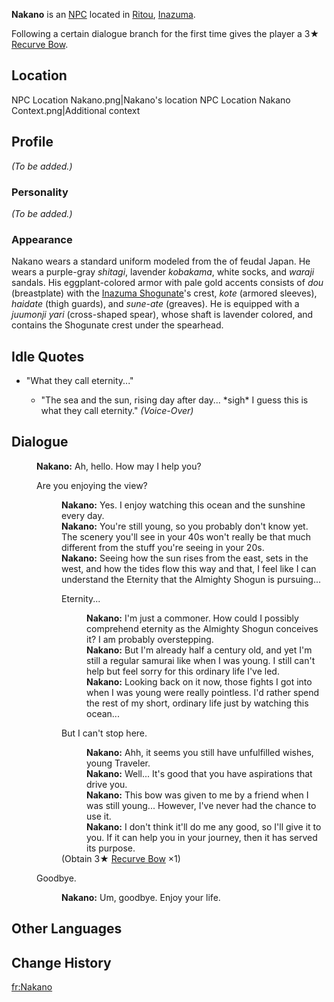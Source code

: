 {{Meta
<!-- Remove this template after adding the missing info -->
|missing_NPC_profile  = yes
}}
{{Character Infobox
|type             = NPC
|image            = NPC Nakano.png
|region           = Inazuma
|affiliation      = Kanjou Commission
|title            = Kanjou Commission Officer
|dialoguereward   = {{card|Recurve Bow|1}}
}}
'''Nakano''' is an [[NPC]] located in [[Ritou]], [[Inazuma]].

Following a certain dialogue branch for the first time gives the player a 3★ [[Recurve Bow]].

==Location==
<gallery hideaddbutton="true" captionalign="center">
NPC Location Nakano.png|Nakano's location
NPC Location Nakano Context.png|Additional context
</gallery>

==Profile==
<!-- detailed story/lore information goes here -->
''(To be added.)''

===Personality===
''(To be added.)''

===Appearance===
Nakano wears a standard uniform modeled from the {{Lang|''ashigaru''|ja=足軽}} of feudal Japan. He wears a purple-gray ''shitagi'', lavender ''kobakama'', white socks, and ''waraji'' sandals. His eggplant-colored armor with pale gold accents consists of ''dou'' (breastplate) with the [[Inazuma Shogunate]]'s crest, ''kote'' (armored sleeves), ''haidate'' (thigh guards), and ''sune-ate'' (greaves). He is equipped with a ''juumonji yari'' (cross-shaped spear), whose shaft is lavender colored, and contains the Shogunate crest under the spearhead.

==Idle Quotes==
*"What they call eternity..."
**{{A|VO Nakano 01.ogg}} "The sea and the sun, rising day after day... *sigh* I guess this is what they call eternity." ''(Voice-Over)''

==Dialogue==
{{Dialogue start}}
:'''Nakano:''' Ah, hello. How may I help you?
:{{DIcon}} Are you enjoying the view?
::'''Nakano:''' Yes. I enjoy watching this ocean and the sunshine every day.
::'''Nakano:''' You're still young, so you probably don't know yet. The scenery you'll see in your 40s won't really be that much different from the stuff you're seeing in your 20s.
::'''Nakano:''' Seeing how the sun rises from the east, sets in the west, and how the tides flow this way and that, I feel like I can understand the Eternity that the Almighty Shogun is pursuing...
::{{DIcon}} Eternity...
:::'''Nakano:''' I'm just a commoner. How could I possibly comprehend eternity as the Almighty Shogun conceives it? I am probably overstepping.
:::'''Nakano:''' But I'm already half a century old, and yet I'm still a regular samurai like when I was young. I still can't help but feel sorry for this ordinary life I've led.
:::'''Nakano:''' Looking back on it now, those fights I got into when I was young were really pointless. I'd rather spend the rest of my short, ordinary life just by watching this ocean...
::{{DIcon|Reward}} But I can't stop here.
:::'''Nakano:''' Ahh, it seems you still have unfulfilled wishes, young Traveler.
:::'''Nakano:''' Well... It's good that you have aspirations that drive you.
:::'''Nakano:''' This bow was given to me by a friend when I was still young... However, I've never had the chance to use it.
:::'''Nakano:''' I don't think it'll do me any good, so I'll give it to you. If it can help you in your journey, then it has served its purpose.
::;(Obtain 3★ [[Recurve Bow]] ×1)
:{{DIcon}} Goodbye.
::'''Nakano:''' Um, goodbye. Enjoy your life.
{{Dialogue end}}

==Other Languages==
{{Other Languages
|default_hidden = 1
|en      = Nakano
|zhs     = 中野
|zhs_rm  = Zhōngyě
|zht     = 中野
|zht_rm  = Zhōngyě
|ja      = 中野
|ja_rm   = Nakano
|ko      = 나카노
|ko_rm   = Nakano
|es      = Nakano
|fr      = Nakano
|ru      = Накано
|th      = Nakano
|vi      = Nakano
|de      = Nakano
|id      = Nakano
|pt      = Nakano
}}

==Change History==
{{Change History|2.0}}
<!--
==References==
{{Reflist}}-->

[[fr:Nakano]]